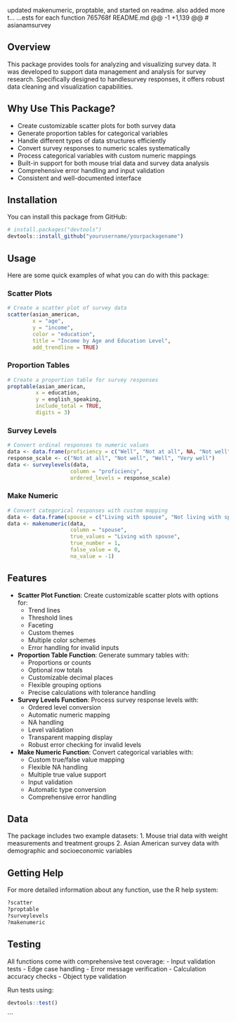 updated makenumeric, proptable, and started on readme. also added more t…
…ests for each function
765768f
README.md
@@ -1 +1,139 @@
# asianamsurvey

## Overview
This package provides tools for analyzing and visualizing survey data. It was developed to support data management and analysis for survey research. Specifically designed to handlesurvey responses, it offers robust data cleaning and visualization capabilities.

## Why Use This Package?
- Create customizable scatter plots for both survey data
- Generate proportion tables for categorical variables
- Handle different types of data structures efficiently
- Convert survey responses to numeric scales systematically
- Process categorical variables with custom numeric mappings
- Built-in support for both mouse trial data and survey data analysis
- Comprehensive error handling and input validation
- Consistent and well-documented interface

## Installation
You can install this package from GitHub:
```r
# install.packages("devtools")
devtools::install_github("yourusername/yourpackagename")
```

## Usage
Here are some quick examples of what you can do with this package:

### Scatter Plots
```r
# Create a scatter plot of survey data
scatter(asian_american,
        x = "age",
        y = "income",
        color = "education",
        title = "Income by Age and Education Level",
        add_trendline = TRUE)
```

### Proportion Tables
```r
# Create a proportion table for survey responses
proptable(asian_american,
         x = education,
         y = english_speaking,
         include_total = TRUE,
         digits = 3)
```

### Survey Levels
```r
# Convert ordinal responses to numeric values
data <- data.frame(proficiency = c("Well", "Not at all", NA, "Not well", "Very well"))
response_scale <- c("Not at all", "Not well", "Well", "Very well")
data <- surveylevels(data, 
                    column = "proficiency", 
                    ordered_levels = response_scale)
```

### Make Numeric
```r
# Convert categorical responses with custom mapping
data <- data.frame(spouse = c("Living with spouse", "Not living with spouse", NA))
data <- makenumeric(data, 
                    column = "spouse",
                    true_values = "Living with spouse",
                    true_number = 1,
                    false_value = 0,
                    na_value = -1)
```

## Features
- **Scatter Plot Function**: Create customizable scatter plots with options for:
  - Trend lines
  - Threshold lines
  - Faceting
  - Custom themes
  - Multiple color schemes
  - Error handling for invalid inputs

- **Proportion Table Function**: Generate summary tables with:
  - Proportions or counts
  - Optional row totals
  - Customizable decimal places
  - Flexible grouping options
  - Precise calculations with tolerance handling

- **Survey Levels Function**: Process survey response levels with:
  - Ordered level conversion
  - Automatic numeric mapping
  - NA handling
  - Level validation
  - Transparent mapping display
  - Robust error checking for invalid levels

- **Make Numeric Function**: Convert categorical variables with:
  - Custom true/false value mapping
  - Flexible NA handling
  - Multiple true value support
  - Input validation
  - Automatic type conversion
  - Comprehensive error handling

## Data
The package includes two example datasets:
1. Mouse trial data with weight measurements and treatment groups
2. Asian American survey data with demographic and socioeconomic variables

## Getting Help
For more detailed information about any function, use the R help system:
```r
?scatter
?proptable
?surveylevels
?makenumeric
```

## Testing
All functions come with comprehensive test coverage:
- Input validation tests
- Edge case handling
- Error message verification
- Calculation accuracy checks
- Object type validation

Run tests using:
```r
devtools::test()
```
```

</rewritten_file>
